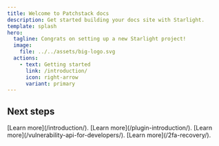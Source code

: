 ```yaml
---
title: Welcome to Patchstack docs
description: Get started building your docs site with Starlight.
template: splash
hero:
  tagline: Congrats on setting up a new Starlight project!
  image:
    file: ../../assets/big-logo.svg
  actions:
    - text: Getting started
      link: /introduction/
      icon: right-arrow
      variant: primary
---
```



## Next steps

<CardGrid stagger>
	<Card title="Learn about Patchstack app" icon="pencil">
		[Learn more](/introduction/).
	</Card>
	<Card title="Learn about Patchstack plugin" icon="add-document">
		[Learn more](/plugin-introduction/).
	</Card>
	<Card title="Learn about Vulnerability Database" icon="setting">
		[Learn more](/vulnerability-api-for-developers/).
	</Card>
	<Card title="Read the FAQ" icon="open-book">
		[Learn more](/2fa-recovery/).
	</Card>
</CardGrid>
